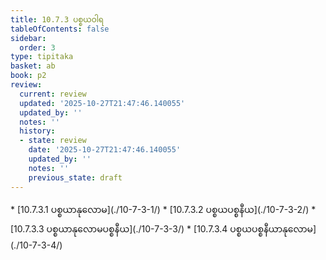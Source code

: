 ```yaml
---
title: 10.7.3 ပစ္စယဝါရ
tableOfContents: false
sidebar:
  order: 3
type: tipitaka
basket: ab
book: p2
review:
  current: review
  updated: '2025-10-27T21:47:46.140055'
  updated_by: ''
  notes: ''
  history:
  - state: review
    date: '2025-10-27T21:47:46.140055'
    updated_by: ''
    notes: ''
    previous_state: draft
---
```



<ReviewStatus review={frontmatter.review} showDetails={true} />

<HypothesisAnnotation frontmatter={frontmatter} />

<DynamicBreadcrumb />



<TableOfContents book="p2" section="10.7.3">
* [10.7.3.1 ပစ္စယာနုလောမ](./10-7-3-1/)
* [10.7.3.2 ပစ္စယပစ္စနီယ](./10-7-3-2/)
* [10.7.3.3 ပစ္စယာနုလောမပစ္စနီယ](./10-7-3-3/)
* [10.7.3.4 ပစ္စယပစ္စနီယာနုလောမ](./10-7-3-4/)
</TableOfContents>